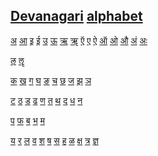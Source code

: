 ==[[Devanagari]] [[alphabet]]==
[[अ]] [[आ]] [[इ]] [[ई]] [[उ]] [[ऊ]] [[ऋ]] [[ॠ]] [[ऍ]] [[ए]] [[ऐ]] [[ऑ]] [[ओ]] [[औ]] [[अं]] [[अः]]

[[ऌ]] [[ॡ]] 

[[क]] [[ख]] [[ग]] [[घ]] [[ङ]] [[च]] [[छ]] [[ज]] [[झ]] [[ञ]]

[[ट]] [[ठ]] [[ड]] [[ढ]] [[ण]] [[त]] [[थ]] [[द]] [[ध]] [[न]]

[[प]] [[फ]] [[ब]] [[भ]] [[म]]

[[य]] [[र]] [[ल]] [[व]] [[श]] [[ष]] [[स]] [[ह]] [[ळ]] [[क्ष]] [[त्र]] [[ज्ञ]]